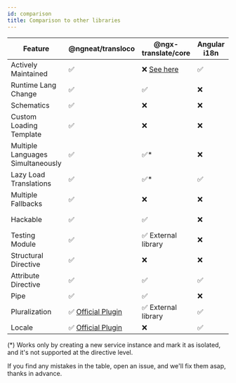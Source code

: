 ```yaml
---
id: comparison
title: Comparison to other libraries
---
```


| Feature | @ngneat/transloco | @ngx-translate/core | Angular i18n | angular-l10n |
| --------------------------------- | ------------------------------------------------------------------------------------------------------------- | --------------------------------------------------------------- | ------------ | -------------- |
| Actively Maintained               | ✅ | ❌ [See here](https://github.com/ngx-translate/core/issues/783) | ✅ | ✅|
| Runtime Lang Change               | ✅ | ✅                  | ❌ | ✅             |
| Schematics                        | ✅ | ❌                  | ❌ | ❌             |
| Custom Loading Template           | ✅ | ❌                  | ❌ | ❌             |
| Multiple Languages Simultaneously | ✅ | ✅\*                | ❌ | ❌             |
| Lazy Load Translations            | ✅ | ✅\*                | ✅ | ✅             |
| Multiple Fallbacks                | ✅ | ❌                  | ❌ | ✅             |
| Hackable                          | ✅ | ✅                  | ❌ | ✅ (partially) |
| Testing Module                    | ✅ | ✅ External library | ❌ | ❌             |
| Structural Directive              | ✅ | ❌                  | ❌ | ❌             |
| Attribute Directive               | ✅ | ✅                  | ✅ | ✅             |
| Pipe                              | ✅ | ✅                  | ❌ | ✅             |
| Pluralization                     | ✅ [Official Plugin](https://ngneat.github.io/transloco/docs/plugins/message-format) | ✅ External library                  | ✅           | ✅             |
| Locale | ✅ [Official Plugin](https://ngneat.github.io/transloco/docs/plugins/locale)        | ❌        | ✅           | ✅             |



(*) Works only by creating a new service instance and mark it as isolated, and it's not supported at the directive level.

If you find any mistakes in the table, open an issue, and we'll fix them asap, thanks in advance.
